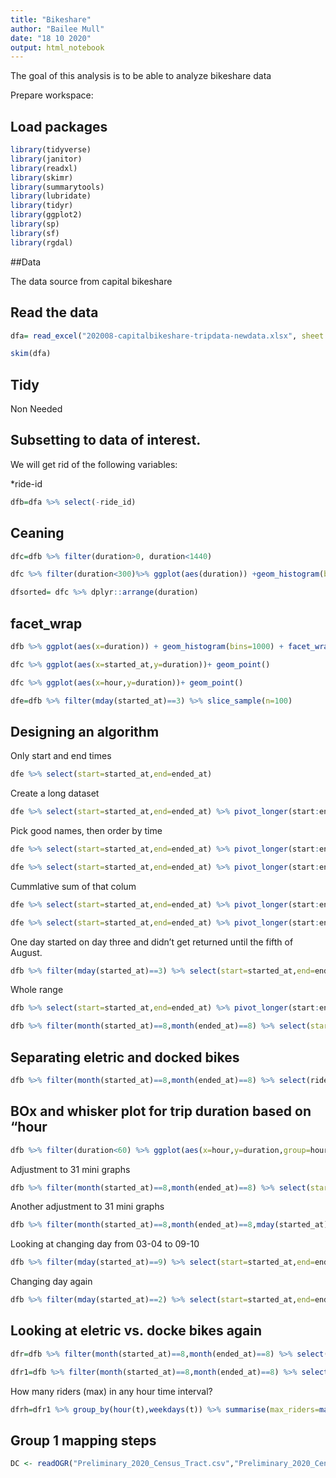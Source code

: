 ---
title: "Bikeshare"
author: "Bailee Mull"
date: "18 10 2020"
output: html_notebook
---

The goal of this analysis is to be able to analyze bikeshare data

Prepare workspace:

## Load packages

```{r}
library(tidyverse)
library(janitor)
library(readxl)
library(skimr)
library(summarytools)
library(lubridate)
library(tidyr)
library(ggplot2)
library(sp)
library(sf)
library(rgdal)
```

##Data

The data source from capital bikeshare

## Read the data

```{r}
dfa= read_excel("202008-capitalbikeshare-tripdata-newdata.xlsx", sheet =2) %>% clean_names()
```

```{r}
skim(dfa)
```


## Tidy 

Non Needed

## Subsetting to data of interest.

We will get rid of the following variables:

*ride-id


```{r}
dfb=dfa %>% select(-ride_id)
```
## Ceaning

```{r}
dfc=dfb %>% filter(duration>0, duration<1440)
```

```{r}
dfc %>% filter(duration<300)%>% ggplot(aes(duration)) +geom_histogram(binwidth=1)
```

```{r}
dfsorted= dfc %>% dplyr::arrange(duration)
```

## facet_wrap

```{r}
dfb %>% ggplot(aes(x=duration)) + geom_histogram(bins=1000) + facet_wrap(vars(weekday))
```

```{r}
dfc %>% ggplot(aes(x=started_at,y=duration))+ geom_point()
```

```{r}
dfc %>% ggplot(aes(x=hour,y=duration))+ geom_point()
```


```{r}
dfe=dfb %>% filter(mday(started_at)==3) %>% slice_sample(n=100)
```

## Designing an algorithm

Only start and end times

```{r}
dfe %>% select(start=started_at,end=ended_at)
```

Create a long dataset

```{r}
dfe %>% select(start=started_at,end=ended_at) %>% pivot_longer(start:end)
```

Pick good names, then order by time

```{r}
dfe %>% select(start=started_at,end=ended_at) %>% pivot_longer(start:end, names_to="type",values_to="t") %>% arrange(t)
```

```{r}
dfe %>% select(start=started_at,end=ended_at) %>% pivot_longer(start:end, names_to="type" ,values_to="t") %>% arrange(t) %>% mutate(increment=case_when(type=="start"~1,type=="end"~-1))
```

Cummlative sum of that colum

```{r}
dfe %>% select(start=started_at,end=ended_at) %>% pivot_longer(start:end, names_to="type",values_to="t") %>% arrange(t) %>% mutate(increment=case_when(type=="start"~1, type=="end"~-1)) %>% mutate(riders=cumsum(increment)) 
```

```{r}
dfe %>% select(start=started_at,end=ended_at) %>% pivot_longer(start:end, names_to="type",values_to="t") %>% arrange(t) %>% mutate(increment=case_when(type=="start"~1, type=="end"~-1)) %>% mutate(riders=cumsum(increment)) %>% ggplot(aes(t,riders)) + geom_step()
```
One day started on day three and didn't get returned until the fifth of August.

```{r}
dfb %>% filter(mday(started_at)==3) %>% select(start=started_at,end=ended_at) %>% pivot_longer(start:end, names_to="type",values_to="t") %>% arrange(t) %>% mutate(increment=case_when(type=="start"~1, type=="end"~-1)) %>% mutate(riders=cumsum(increment)) %>% ggplot(aes(t,riders)) + geom_step() + scale_x_datetime(limits=as_datetime(c("2020-08-03","2020-08-04")))
```

Whole range

```{r}
dfb %>% select(start=started_at,end=ended_at) %>% pivot_longer(start:end, names_to="type",values_to="t") %>% arrange(t) %>% mutate(increment=case_when(type=="start"~1, type=="end"~-1)) %>% mutate(riders=cumsum(increment)) %>% ggplot(aes(t,riders)) + geom_step()
```

```{r}
dfb %>% filter(month(started_at)==8,month(ended_at)==8) %>% select(start=started_at,end=ended_at) %>% pivot_longer(start:end, names_to="type",values_to="t") %>% arrange(t) %>% mutate(increment=case_when(type=="start"~1, type=="end"~-1)) %>% mutate(riders=cumsum(increment)) %>% ggplot(aes(t,riders)) + geom_step() + facet_wrap(~mday(t),scales= "free_x",ncol= 7)
```

## Separating eletric and docked bikes

```{r}
dfb %>% filter(month(started_at)==8,month(ended_at)==8) %>% select(rideable_type,start=started_at,end=ended_at) %>% pivot_longer(start:end, names_to="type",values_to="t") %>% arrange(t) %>% mutate(increment=case_when(type=="start"~1, type=="end"~-1)) %>% group_by(rideable_type) %>% mutate(riders=cumsum(increment)) %>% filter(mday(t)<=7) %>% ggplot(aes(t,riders,color=rideable_type)) + geom_step() + facet_wrap(~mday(t),scales= "free_x",ncol= 7)
```

## BOx and whisker plot for trip duration based on "hour

```{r}
dfb %>% filter(duration<60) %>% ggplot(aes(x=hour,y=duration,group=hour)) + geom_boxplot()
```

Adjustment to 31 mini graphs

```{r}
dfb %>% filter(month(started_at)==8,month(ended_at)==8) %>% select(start=started_at,end=ended_at) %>% pivot_longer(start:end, names_to="type",values_to="t") %>% arrange(t) %>% mutate(increment=case_when(type=="start"~1, type=="end"~-1)) %>% mutate(riders=cumsum(increment)) %>% ggplot(aes(t,riders)) + geom_step() + facet_wrap(~mday(t),scales= "free_x",ncol= 7) + theme(axis.text.x = element_blank())
```
Another adjustment to 31 mini graphs

```{r}
dfb %>% filter(month(started_at)==8,month(ended_at)==8,mday(started_at)<=14) %>% select(start=started_at,end=ended_at) %>% pivot_longer(start:end, names_to="type",values_to="t") %>% arrange(t) %>% mutate(increment=case_when(type=="start"~1, type=="end"~-1)) %>% mutate(riders=cumsum(increment)) %>% ggplot(aes(t,riders)) + geom_step() + facet_wrap(~mday(t),scales= "free_x",ncol= 7) + theme(axis.text.x = element_blank())
```

Looking at changing day from 03-04 to 09-10

```{r}
dfb %>% filter(mday(started_at)==9) %>% select(start=started_at,end=ended_at) %>% pivot_longer(start:end, names_to="type",values_to="t") %>% arrange(t) %>% mutate(increment=case_when(type=="start"~1, type=="end"~-1)) %>% mutate(riders=cumsum(increment)) %>% ggplot(aes(t,riders)) + geom_step() + scale_x_datetime(limits=as_datetime(c("2020-08-09","2020-08-10")))
```

Changing day again

```{r}
dfb %>% filter(mday(started_at)==2) %>% select(start=started_at,end=ended_at) %>% pivot_longer(start:end, names_to="type",values_to="t") %>% arrange(t) %>% mutate(increment=case_when(type=="start"~1, type=="end"~-1)) %>% mutate(riders=cumsum(increment)) %>% ggplot(aes(t,riders)) + geom_step() + scale_x_datetime(limits=as_datetime(c("2020-08-02","2020-08-03")))
```

## Looking at eletric vs. docke bikes again

```{r}
dfr=dfb %>% filter(month(started_at)==8,month(ended_at)==8) %>% select(rideable_type,start=started_at,end=ended_at) %>% pivot_longer(start:end, names_to="type",values_to="t") %>% arrange(t) %>% mutate(increment=case_when(type=="start"~1, type=="end"~-1)) %>% group_by(rideable_type) %>% mutate(riders=cumsum(increment))
```

```{r}
dfr1=dfb %>% filter(month(started_at)==8,month(ended_at)==8) %>% select(start=started_at,end=ended_at) %>% pivot_longer(start:end, names_to="type",values_to="t") %>% arrange(t) %>% mutate(increment=case_when(type=="start"~1, type=="end"~-1)) %>% mutate(riders=cumsum(increment))
```

How many riders (max) in any hour time interval?

```{r}
dfrh=dfr1 %>% group_by(hour(t),weekdays(t)) %>% summarise(max_riders=max(riders),ave=mean(riders))
```

## Group 1 mapping steps

```{r}
DC <- readOGR("Preliminary_2020_Census_Tract.csv","Preliminary_2020_Census_Tract.csv". verbose = F)
```




























